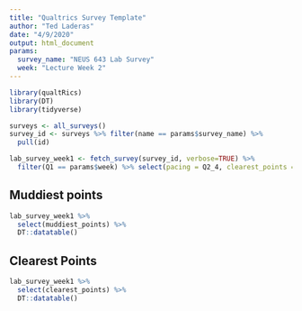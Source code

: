 ```yaml
---
title: "Qualtrics Survey Template"
author: "Ted Laderas"
date: "4/9/2020"
output: html_document
params: 
  survey_name: "NEUS 643 Lab Survey"
  week: "Lecture Week 2"
---
```


```r
library(qualtRics)
library(DT)
library(tidyverse)
```

```r
surveys <- all_surveys()
survey_id <- surveys %>% filter(name == params$survey_name) %>%
  pull(id)

lab_survey_week1 <- fetch_survey(survey_id, verbose=TRUE) %>%
  filter(Q1 == params$week) %>% select(pacing = Q2_4, clearest_points = Q7, muddiest_points= Q3, other_stuff=Q4)
```

## Muddiest points

```r
lab_survey_week1 %>% 
  select(muddiest_points) %>% 
  DT::datatable()
```

## Clearest Points

```r
lab_survey_week1 %>%
  select(clearest_points) %>%
  DT::datatable()
```